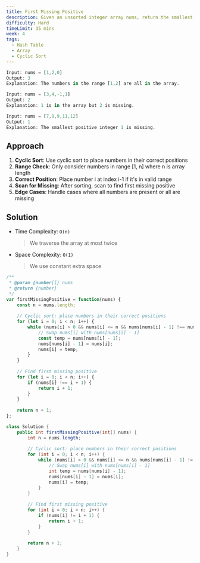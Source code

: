 ```yaml
---
title: First Missing Positive
description: Given an unsorted integer array nums, return the smallest missing positive integer. You must implement an algorithm that runs in O(n) time and uses constant extra space.
difficulty: Hard
timeLimit: 35 mins
week: 4
tags:
  - Hash Table
  - Array
  - Cyclic Sort
---
```


```js title="Example"
Input: nums = [1,2,0]
Output: 3
Explanation: The numbers in the range [1,2] are all in the array.

Input: nums = [3,4,-1,1]
Output: 2
Explanation: 1 is in the array but 2 is missing.

Input: nums = [7,8,9,11,12]
Output: 1
Explanation: The smallest positive integer 1 is missing.
```

## Approach

1. **Cyclic Sort**: Use cyclic sort to place numbers in their correct positions
2. **Range Check**: Only consider numbers in range [1, n] where n is array length
3. **Correct Position**: Place number i at index i-1 if it's in valid range
4. **Scan for Missing**: After sorting, scan to find first missing positive
5. **Edge Cases**: Handle cases where all numbers are present or all are missing

## Solution

- Time Complexity: `O(n)`
  > We traverse the array at most twice
- Space Complexity: `O(1)`
  > We use constant extra space

```js tab="JavaScript"
/**
 * @param {number[]} nums
 * @return {number}
 */
var firstMissingPositive = function(nums) {
    const n = nums.length;
    
    // Cyclic sort: place numbers in their correct positions
    for (let i = 0; i < n; i++) {
        while (nums[i] > 0 && nums[i] <= n && nums[nums[i] - 1] !== nums[i]) {
            // Swap nums[i] with nums[nums[i] - 1]
            const temp = nums[nums[i] - 1];
            nums[nums[i] - 1] = nums[i];
            nums[i] = temp;
        }
    }
    
    // Find first missing positive
    for (let i = 0; i < n; i++) {
        if (nums[i] !== i + 1) {
            return i + 1;
        }
    }
    
    return n + 1;
};
```

```java tab="Java"
class Solution {
    public int firstMissingPositive(int[] nums) {
        int n = nums.length;
        
        // Cyclic sort: place numbers in their correct positions
        for (int i = 0; i < n; i++) {
            while (nums[i] > 0 && nums[i] <= n && nums[nums[i] - 1] != nums[i]) {
                // Swap nums[i] with nums[nums[i] - 1]
                int temp = nums[nums[i] - 1];
                nums[nums[i] - 1] = nums[i];
                nums[i] = temp;
            }
        }
        
        // Find first missing positive
        for (int i = 0; i < n; i++) {
            if (nums[i] != i + 1) {
                return i + 1;
            }
        }
        
        return n + 1;
    }
}
```
